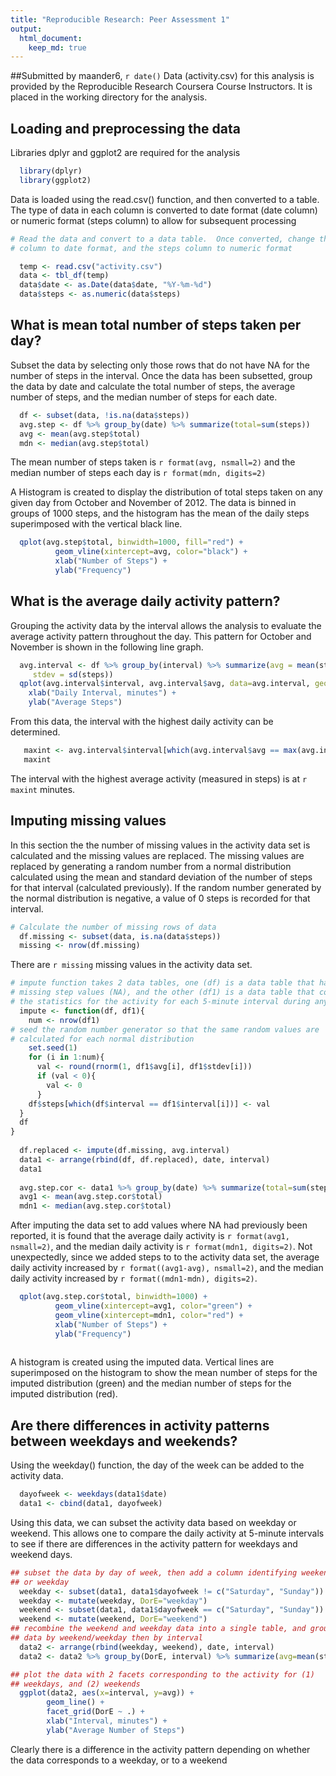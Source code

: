 ```yaml
---
title: "Reproducible Research: Peer Assessment 1"
output: 
  html_document:
    keep_md: true
---
```

##Submitted by maander6, `r date()`
Data  (activity.csv) for this analysis is provided by the Reproducible Research 
Coursera Course Instructors.  It is placed in the working directory for the 
analysis.

## Loading and preprocessing the data

Libraries dplyr and ggplot2 are required for the analysis

```R
  library(dplyr)
  library(ggplot2)
```

Data is loaded using the read.csv() function, and then converted to a table.
The type of data in each column is converted to date format (date column) or 
numeric format (steps column) to allow for subsequent processing

```R
# Read the data and convert to a data table.  Once converted, change the date
# column to date format, and the steps column to numeric format

  temp <- read.csv("activity.csv")
  data <- tbl_df(temp)
  data$date <- as.Date(data$date, "%Y-%m-%d")
  data$steps <- as.numeric(data$steps)
```


## What is mean total number of steps taken per day?

Subset the data by selecting only those rows that do not have NA for
the number of steps in the interval.  Once the data has been subsetted,
group the data by date and calculate the total number of steps, the average
number of steps, and the median number of steps for each date.

```R
  df <- subset(data, !is.na(data$steps))
  avg.step <- df %>% group_by(date) %>% summarize(total=sum(steps))
  avg <- mean(avg.step$total)
  mdn <- median(avg.step$total)
```

The mean number of steps taken is `r format(avg, nsmall=2)` and the median number of steps each 
day is `r format(mdn, digits=2)`

A Histogram is created to display the distribution of total steps taken on any given
day from October and November of 2012.  The data is binned in groups of 
1000 steps, and the histogram has the mean of the daily steps superimposed with the 
vertical black line.

```R
  qplot(avg.step$total, binwidth=1000, fill="red") + 
          geom_vline(xintercept=avg, color="black") +
          xlab("Number of Steps") +
          ylab("Frequency")
```

## What is the average daily activity pattern?
Grouping the activity data by the interval allows the analysis to evaluate the
average activity pattern throughout the day.  This pattern for October and 
November is shown in the following line graph.

```R
  avg.interval <- df %>% group_by(interval) %>% summarize(avg = mean(steps),
     stdev = sd(steps))
  qplot(avg.interval$interval, avg.interval$avg, data=avg.interval, geom="line") +
    xlab("Daily Interval, minutes") +
    ylab("Average Steps")
```

From this data, the interval with the highest daily activity can be determined.

```R
   maxint <- avg.interval$interval[which(avg.interval$avg == max(avg.interval$avg))]
   maxint
```
The interval with the highest average activity (measured in steps) is at
`r maxint` minutes.

## Imputing missing values
In this section the the number of missing values in the activity data set is
calculated and the missing values are replaced.  The missing values are replaced
by generating a random number from a normal distribution calculated using the
mean and standard deviation of the number of steps for that interval (calculated 
previously).  If the random number generated by the normal distribution is
negative, a value of 0 steps is recorded for that interval.

```R
# Calculate the number of missing rows of data
  df.missing <- subset(data, is.na(data$steps))
  missing <- nrow(df.missing)
```

There are `r missing` missing values in the activity data set.

```R
# impute function takes 2 data tables, one (df) is a data table that has all the 
# missing step values (NA), and the other (df1) is a data table that contains
# the statistics for the activity for each 5-minute interval during any day.
  impute <- function(df, df1){
    num <- nrow(df1)
# seed the random number generator so that the same random values are
# calculated for each normal distribution
    set.seed(1)
    for (i in 1:num){
      val <- round(rnorm(1, df1$avg[i], df1$stdev[i]))
      if (val < 0){
        val <- 0
      } 
    df$steps[which(df$interval == df1$interval[i])] <- val
  }
  df
}
  
  df.replaced <- impute(df.missing, avg.interval)
  data1 <- arrange(rbind(df, df.replaced), date, interval)
  data1
  
  avg.step.cor <- data1 %>% group_by(date) %>% summarize(total=sum(steps))
  avg1 <- mean(avg.step.cor$total)
  mdn1 <- median(avg.step.cor$total)
```

After imputing the data set to add values where NA had previously been reported,
it is found that the average daily activity is `r format(avg1, nsmall=2)`, and the median 
daily activity is `r format(mdn1, digits=2)`.  Not unexpectedly, since we added steps to
to the activity data set, the average daily activity increased by `r format((avg1-avg), nsmall=2)`,
and the median daily activity increased by `r format((mdn1-mdn), digits=2)`.

```R
  qplot(avg.step.cor$total, binwidth=1000) + 
          geom_vline(xintercept=avg1, color="green") +
          geom_vline(xintercept=mdn1, color="red") +
          xlab("Number of Steps") +
          ylab("Frequency")
  
```

A histogram is created using the imputed data.  Vertical lines are superimposed
on the histogram to show the mean number of steps for the imputed
distribution (green) and the median number of steps for the imputed
distribution (red).


## Are there differences in activity patterns between weekdays and weekends?
Using the weekday() function, the day of the week can be added to the activity data.

```R
  dayofweek <- weekdays(data1$date)
  data1 <- cbind(data1, dayofweek)
```

Using this data, we can subset the activity data based on weekday or weekend.
This allows one to compare the daily activity at 5-minute intervals to see if
there are differences in the activity pattern for weekdays and weekend days.

```R
## subset the data by day of week, then add a column identifying weekend 
## or weekday
  weekday <- subset(data1, data1$dayofweek != c("Saturday", "Sunday"))
  weekday <- mutate(weekday, DorE="weekday")
  weekend <- subset(data1, data1$dayofweek == c("Saturday", "Sunday"))
  weekend <- mutate(weekend, DorE="weekend")
## recombine the weekend and weekday data into a single table, and group the
## data by weekend/weekday then by interval
  data2 <- arrange(rbind(weekday, weekend), date, interval)
  data2 <- data2 %>% group_by(DorE, interval) %>% summarize(avg=mean(steps))
```

```R
## plot the data with 2 facets corresponding to the activity for (1)
## weekdays, and (2) weekends
  ggplot(data2, aes(x=interval, y=avg)) + 
        geom_line() + 
        facet_grid(DorE ~ .) +
        xlab("Interval, minutes") +
        ylab("Average Number of Steps")
```

Clearly there is a difference in the activity pattern depending on whether the
data corresponds to a weekday, or to a weekend


